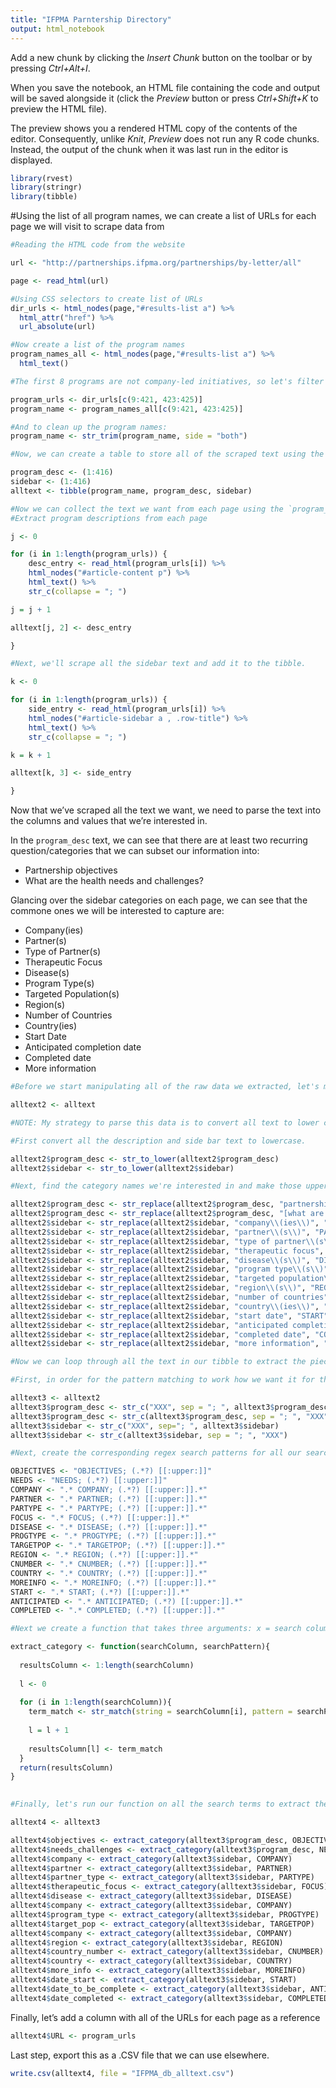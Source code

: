 ```yaml
---
title: "IFPMA Parntership Directory"
output: html_notebook
---
```





Add a new chunk by clicking the *Insert Chunk* button on the toolbar or by pressing *Ctrl+Alt+I*.

When you save the notebook, an HTML file containing the code and output will be saved alongside it (click the *Preview* button or press *Ctrl+Shift+K* to preview the HTML file).

The preview shows you a rendered HTML copy of the contents of the editor. Consequently, unlike *Knit*, *Preview* does not run any R code chunks. Instead, the output of the chunk when it was last run in the editor is displayed.


```r

library(rvest)
library(stringr)
library(tibble)

```

#Using the list of all program names, we can create a list of URLs for each page we will visit to scrape data from

```r

#Reading the HTML code from the website

url <- "http://partnerships.ifpma.org/partnerships/by-letter/all"

page <- read_html(url)

#Using CSS selectors to create list of URLs
dir_urls <- html_nodes(page,"#results-list a") %>%
  html_attr("href") %>%
  url_absolute(url)

#Now create a list of the program names
program_names_all <- html_nodes(page,"#results-list a") %>%
  html_text()

#The first 8 programs are not company-led initiatives, so let's filter those out.  I also happen to know that the WIPO RE:Search project page isn't loading correctly, so let's take that one out as well.

program_urls <- dir_urls[c(9:421, 423:425)]
program_name <- program_names_all[c(9:421, 423:425)]

#And to clean up the program names:
program_name <- str_trim(program_name, side = "both")

#Now, we can create a table to store all of the scraped text using the `program_name` entries for the different rows. We'll also need another column to store out program descriptions, as well as a column to store our side bar text.

program_desc <- (1:416)
sidebar <- (1:416)
alltext <- tibble(program_name, program_desc, sidebar)

#Now we can collect the text we want from each page using the `program_urls` object.  We'll do this for the program descriptions, and then we'll do it for all of the text in the sidebars of each page.
#Extract program descriptions from each page

j <- 0

for (i in 1:length(program_urls)) {
    desc_entry <- read_html(program_urls[i]) %>%
    html_nodes("#article-content p") %>%
    html_text() %>%
    str_c(collapse = "; ")

j = j + 1

alltext[j, 2] <- desc_entry

}

#Next, we'll scrape all the sidebar text and add it to the tibble.

k <- 0

for (i in 1:length(program_urls)) {
    side_entry <- read_html(program_urls[i]) %>%
    html_nodes("#article-sidebar a , .row-title") %>%
    html_text() %>%
    str_c(collapse = "; ")

k = k + 1

alltext[k, 3] <- side_entry

}

```

Now that we've scraped all the text we want, we need to parse the text into the columns and values that we're interested in.

In the `program_desc` text, we can see that there are at least two recurring question/categories that we can subset our information into:

* Partnership objectives
* What are the health needs and challenges?

Glancing over the sidebar categories on each page, we can see that the commone ones we will be interested to capture are:

* Company(ies)
* Partner(s)
* Type of Partner(s)
* Therapeutic Focus
* Disease(s)
* Program Type(s)
* Targeted Population(s)
* Region(s)
* Number of Countries
* Country(ies)
* Start Date
* Anticipated completion date
* Completed date
* More information

```r


#Before we start manipulating all of the raw data we extracted, let's make another version to work off of

alltext2 <- alltext

#NOTE: My strategy to parse this data is to convert all text to lower case, then isolate all of the category names we're interested and make those all upper case, and then just do pattern matching for each category name, including all text (which should be lower) until the next capital letter (which would be the next category, regardless of the order of the categories).

#First convert all the description and side bar text to lowercase.

alltext2$program_desc <- str_to_lower(alltext2$program_desc)
alltext2$sidebar <- str_to_lower(alltext2$sidebar)

#Next, find the category names we're interested in and make those upper case

alltext2$program_desc <- str_replace(alltext2$program_desc, "partnership objective[s]*[\\?]*|program objective[s]*[\\?]*", "OBJECTIVES")
alltext2$program_desc <- str_replace(alltext2$program_desc, "[what are the health ]*needs and challenges[\\?]*", "NEEDS")
alltext2$sidebar <- str_replace(alltext2$sidebar, "company\\(ies\\)", "COMPANY")
alltext2$sidebar <- str_replace(alltext2$sidebar, "partner\\(s\\)", "PARTNER")
alltext2$sidebar <- str_replace(alltext2$sidebar, "type of partner\\(s\\)", "PARTYPE")
alltext2$sidebar <- str_replace(alltext2$sidebar, "therapeutic focus", "FOCUS")
alltext2$sidebar <- str_replace(alltext2$sidebar, "disease\\(s\\)", "DISEASE")
alltext2$sidebar <- str_replace(alltext2$sidebar, "program type\\(s\\)", "PROGTYPE")
alltext2$sidebar <- str_replace(alltext2$sidebar, "targeted population\\(s\\)", "TARGETPOP")
alltext2$sidebar <- str_replace(alltext2$sidebar, "region\\(s\\)", "REGION")
alltext2$sidebar <- str_replace(alltext2$sidebar, "number of countries", "CNUMBER")
alltext2$sidebar <- str_replace(alltext2$sidebar, "country\\(ies\\)", "COUNTRY")
alltext2$sidebar <- str_replace(alltext2$sidebar, "start date", "START")
alltext2$sidebar <- str_replace(alltext2$sidebar, "anticipated completion date", "ANTICIPATED")
alltext2$sidebar <- str_replace(alltext2$sidebar, "completed date", "COMPLETED")
alltext2$sidebar <- str_replace(alltext2$sidebar, "more information", "MOREINFO")

#Now we can loop through all the text in our tibble to extract the pieces of information we want.

#First, in order for the pattern matching to work how we want it for the first and last terms in the string, we need to add some dummy text to the start and end.

alltext3 <- alltext2
alltext3$program_desc <- str_c("XXX", sep = "; ", alltext3$program_desc)
alltext3$program_desc <- str_c(alltext3$program_desc, sep = "; ", "XXX")
alltext3$sidebar <- str_c("XXX", sep="; ", alltext3$sidebar)
alltext3$sidebar <- str_c(alltext3$sidebar, sep = "; ", "XXX")

#Next, create the corresponding regex search patterns for all our search terms.   

OBJECTIVES <- "OBJECTIVES; (.*?) [[:upper:]]"
NEEDS <- "NEEDS; (.*?) [[:upper:]]"
COMPANY <- ".* COMPANY; (.*?) [[:upper:]].*"
PARTNER <- ".* PARTNER; (.*?) [[:upper:]].*"
PARTYPE <- ".* PARTYPE; (.*?) [[:upper:]].*"
FOCUS <- ".* FOCUS; (.*?) [[:upper:]].*"
DISEASE <- ".* DISEASE; (.*?) [[:upper:]].*"
PROGTYPE <- ".* PROGTYPE; (.*?) [[:upper:]].*"
TARGETPOP <- ".* TARGETPOP; (.*?) [[:upper:]].*"
REGION <- ".* REGION; (.*?) [[:upper:]].*"
CNUMBER <- ".* CNUMBER; (.*?) [[:upper:]].*"
COUNTRY <- ".* COUNTRY; (.*?) [[:upper:]].*"
MOREINFO <- ".* MOREINFO; (.*?) [[:upper:]].*"
START <- ".* START; (.*?) [[:upper:]].*"
ANTICIPATED <- ".* ANTICIPATED; (.*?) [[:upper:]].*"
COMPLETED <- ".* COMPLETED; (.*?) [[:upper:]].*"

#Next we create a function that takes three arguments: x = search column, y = pattern, z = column to save results to.

extract_category <- function(searchColumn, searchPattern){
  
  resultsColumn <- 1:length(searchColumn)
  
  l <- 0
  
  for (i in 1:length(searchColumn)){
    term_match <- str_match(string = searchColumn[i], pattern = searchPattern)[2]
    
    l = l + 1
    
    resultsColumn[l] <- term_match
  }
  return(resultsColumn)
}

  
#Finally, let's run our function on all the search terms to extract the information we want for our empty columns 

alltext4 <- alltext3

alltext4$objectives <- extract_category(alltext3$program_desc, OBJECTIVES)
alltext4$needs_challenges <- extract_category(alltext3$program_desc, NEEDS)
alltext4$company <- extract_category(alltext3$sidebar, COMPANY)
alltext4$partner <- extract_category(alltext3$sidebar, PARTNER)
alltext4$partner_type <- extract_category(alltext3$sidebar, PARTYPE)
alltext4$therapeutic_focus <- extract_category(alltext3$sidebar, FOCUS)
alltext4$disease <- extract_category(alltext3$sidebar, DISEASE)
alltext4$company <- extract_category(alltext3$sidebar, COMPANY)
alltext4$program_type <- extract_category(alltext3$sidebar, PROGTYPE)
alltext4$target_pop <- extract_category(alltext3$sidebar, TARGETPOP)
alltext4$company <- extract_category(alltext3$sidebar, COMPANY)
alltext4$region <- extract_category(alltext3$sidebar, REGION)
alltext4$country_number <- extract_category(alltext3$sidebar, CNUMBER)
alltext4$country <- extract_category(alltext3$sidebar, COUNTRY)
alltext4$more_info <- extract_category(alltext3$sidebar, MOREINFO)
alltext4$date_start <- extract_category(alltext3$sidebar, START)
alltext4$date_to_be_complete <- extract_category(alltext3$sidebar, ANTICIPATED)
alltext4$date_completed <- extract_category(alltext3$sidebar, COMPLETED)

```

Finally, let's add a column with all of the URLs for each page as a reference

```r

alltext4$URL <- program_urls

```

Last step, export this as a .CSV file that we can use elsewhere.

```r

write.csv(alltext4, file = "IFPMA_db_alltext.csv")

```

